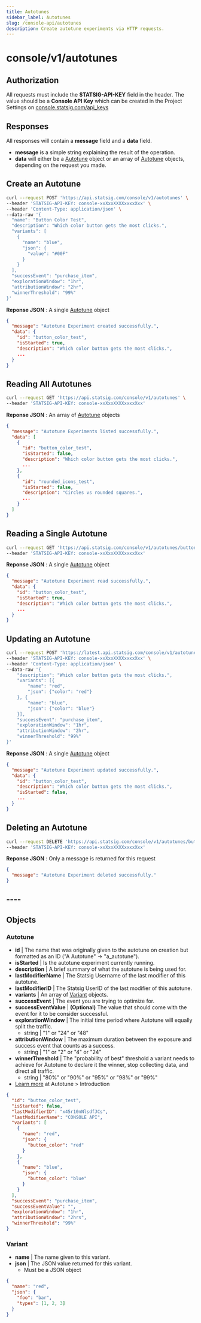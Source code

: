 ```yaml
---
title: Autotunes
sidebar_label: Autotunes
slug: /console-api/autotunes
description: Create autotune experiments via HTTP requests.
---
```


# console/v1/autotunes

<Rapidoc id="autotunes" apiFile="autotunes.js" codeSnippetFile="autotunes.js"/>

## Authorization

All requests must include the **STATSIG-API-KEY** field in the header. The value should be a **Console API Key** which can be created in the Project Settings on [console.statsig.com/api_keys](https://console.statsig.com/api_keys)

## Responses

All responses will contain a **message** field and a **data** field.

- **message** is a simple string explaining the result of the operation.
- **data** will either be a [Autotune](#autotune-object) object or an array of [Autotune](#autotune-object) objects, depending on the request you made.

## Create an Autotune

```bash
curl --request POST 'https://api.statsig.com/console/v1/autotunes' \
--header 'STATSIG-API-KEY: console-xxXxxXXXXxxxxXxx' \
--header 'Content-Type: application/json' \
--data-raw '{
  "name": "Button Color Test",
  "description": "Which color button gets the most clicks.",
  "variants": [
    {
      "name": "blue",
      "json": {
        "value": "#00F"
      }
    }
  ],
  "successEvent": "purchase_item",
  "explorationWindow": "1hr",
  "attributionWindow": "2hr",
  "winnerThreshold": "99%"
}'
```

**Reponse JSON** : A single [Autotune](#autotune-object) object

```json
{
  "message": "Autotune Experiment created successfully.",
  "data": {
    "id": "button_color_test",
    "isStarted": true,
    "description": "Which color button gets the most clicks.",
    ...
  }
}
```

## Reading All Autotunes

```bash
curl --request GET 'https://api.statsig.com/console/v1/autotunes' \
--header 'STATSIG-API-KEY: console-xxXxxXXXXxxxxXxx'
```

**Reponse JSON** : An array of [Autotune](#autotune-object) objects

```json
{
  "message": "Autotune Experiments listed successfully.",
  "data": [
    {
      "id": "button_color_test",
      "isStarted": false,
      "description": "Which color button gets the most clicks.",
      ...
    },
    {
      "id": "rounded_icons_test",
      "isStarted": false,
      "description": "Circles vs rounded squares.",
      ...
    }
  ]
}
```

## Reading a Single Autotune

```bash
curl --request GET 'https://api.statsig.com/console/v1/autotunes/button_color_test' \
--header 'STATSIG-API-KEY: console-xxXxxXXXXxxxxXxx'
```

**Reponse JSON** : A single [Autotune](#autotune-object) object

```json
{
  "message": "Autotune Experiment read successfully.",
  "data": {
    "id": "button_color_test",
    "isStarted": true,
    "description": "Which color button gets the most clicks.",
    ...
  }
}
```

## Updating an Autotune

```bash
curl --request POST 'https://latest.api.statsig.com/console/v1/autotunes/button_color_test' \
--header 'STATSIG-API-KEY: console-xxXxxXXXXxxxxXxx' \
--header 'Content-Type: application/json' \
--data-raw '{
    "description": "Which color button gets the most clicks.",
    "variants": [{
        "name": "red",
        "json": {"color": "red"}
    }, {
        "name": "blue",
        "json": {"color": "blue"}
    }],
    "successEvent": "purchase_item",
    "explorationWindow": "1hr",
    "attributionWindow": "2hr",
    "winnerThreshold": "99%"
}'
```

**Reponse JSON** : A single [Autotune](#autotune-object) object

```json
{
  "message": "Autotune Experiment updated successfully.",
  "data": {
    "id": "button_color_test",
    "description": "Which color button gets the most clicks.",
    "isStarted": false,
    ...
  }
}
```

## Deleting an Autotune

```bash
curl --request DELETE 'https://api.statsig.com/console/v1/autotunes/button_color_test' \
--header 'STATSIG-API-KEY: console-xxXxxXXXXxxxxXxx'
```

**Reponse JSON** : Only a message is returned for this request

```json
{
  "message": "Autotune Experiment deleted successfully."
}
```

## ----

## Objects

<a name="autotune-object"></a>

### Autotune

- **id** | The name that was originally given to the autotune on creation but formatted as an ID ("A Autotune" -> "a_autotune").
- **isStarted** | Is the autotune experiment currently running.
- **description** | A brief summary of what the autotune is being used for.
- **lastModifierName** | The Statsig Username of the last modifier of this autotune.
- **lastModifierID** | The Statsig UserID of the last modifier of this autotune.
- **variants** | An array of [Variant](#variant-object) objects.
- **successEvent** | The event you are trying to optimize for.
- **successEventValue** | **(Optional)** The value that should come with the event for it to be consider successful.
- **explorationWindow** | The initial time period where Autotune will equally split the traffic.
  - string | "1" or "24" or "48"
- **attributionWindow** | The maximum duration between the exposure and success event that counts as a success.
  - string | "1" or "2" or "4" or "24"
- **winnerThreshold** | The "probability of best" threshold a variant needs to achieve for Autotune to declare it the winner, stop collecting data, and direct all traffic.
  - string | "80%" or "90%" or "95%" or "98%" or "99%"
- [Learn more](/autotune) at Autotune > Introduction

```json
{
  "id": "button_color_test",
  "isStarted": false,
  "lastModifierID": "x45r10nNlsdfJCs",
  "lastModifierName": "CONSOLE API",
  "variants": [
    {
      "name": "red",
      "json": {
        "button_color": "red"
      }
    },
    {
      "name": "blue",
      "json": {
        "button_color": "blue"
      }
    }
  ],
  "successEvent": "purchase_item",
  "successEventValue": "",
  "explorationWindow": "1hr",
  "attributionWindow": "2hrs",
  "winnerThreshold": "99%"
}
```

<a name="variant-object"></a>

### Variant

- **name** | The name given to this variant.
- **json** | The JSON value returned for this variant.
  - Must be a JSON object

```json
{
  "name": "red",
  "json": {
    "foo": "bar",
    "types": [1, 2, 3]
  }
}
```
